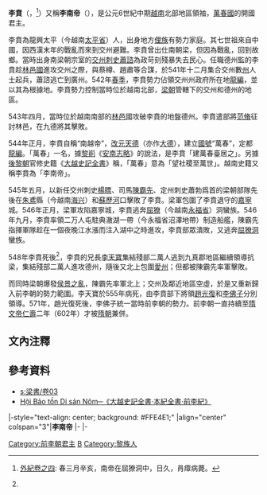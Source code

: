 {{越南君主
| 名稱=李南帝
| 圖像=[[File:Emperor_Ly_Nam_De.jpg|200px]]
| 說明=
| 國號=[[萬春國|萬春]]
| 朝代=[[前李朝|前李朝]]
| 時代=
| 在位=544年—548年
| 前任=
| 繼任=[[李天寶|李天寶]]、[[趙光復|趙光復]]
| 年號=[[天德_(李賁)|天德]]
| 姓名=李賁
| 字=
| 尊號=南越帝
| 其他稱銜=
| 別名=
| 出生=503年
| 出生地=
| 逝世={{death year and age|548|503}}
| 逝世地=
| 廟號=
| 諡號=
| 陵墓=
| 父=
| 母=
| 后=
|}}
'''李賁'''（{{vie|v='''Lý Bí'''{{noteTag|1=國語字又作'''{{lang|vi|Lý Bôn}}'''}}|hn=李賁}}，{{bd|503年|10月17日|548年|4月13日|catIdx=L李}}<ref name="LyBi shi">{{cite book | title=[[大越史記全書|大越史記全書]]}}[[:s:大越史記全書/外紀卷之四|外紀卷之四]]: 春三月辛亥，南帝在屈獠洞中，日久，肙瘴病薨。</ref>）又稱'''李南帝'''（{{vie|v='''Lý Nam Đế'''|hn=李南帝}}），是公元6世紀中期[[越南|越南]]北部地區領袖，[[前李朝|萬春國]]{{noteTag|1=由於後來11世紀初出現了[[李朝_(越南)|李朝]]，所以這個由李賁建立的國家又被稱爲[[前李朝|前李朝]]。}}的開國君主。

李賁為龍興太平（今越南[[太平省|太平省]]）人，出身地方[[俚族|俚族]]有勢力家庭。其七世祖來自中國，因西漢末年的戰亂而來到交州避難。李賁曾出仕南朝梁，但因為戰亂，回到故鄉。當時出身南梁朝宗室的[[交州|交州]][[刺史|刺史]][[蕭諮|蕭諮]]{{noteTag|1=武林侯蕭諮是[[南朝藩王列表#鄱陽國_3|鄱阳王]][[蕭恢|蕭恢]]之子。蕭恢是梁武帝萧衍之弟。}}為政苛刻殘暴失去民心。任職德州{{noteTag|name=jiaozhou|1=梁朝把交州分成幾個小州：交州（州治龍編；在[[河內|河內]]市東北）、在沿海一帶置黄州（在今越南[[廣寧省|廣寧省]]）、在前[[九真郡|九真郡]]（州治在今越南[[清化省|清化省]]）置愛州、在前[[九德郡|九德郡]]地區（州治在今越南[[乂安省|乂安省]]荣市）、前[[日南郡|日南郡]]地区（今越南[[承天顺化省|承天顺化省]]至[[广治省|广治省]]一带）置德州、明州。}}監{{noteTag|1=管理地區軍務的一個官職。}}的李賁趁[[林邑國|林邑國]]進攻交州之際，與蔡樽、趙肅等合謀，於541年十二月集合交州數[[州|州]]人士起兵，蕭諮逃亡到廣州。542年[[春季|春季]]，李賁勢力佔領交州州政府所在地[[龍編|龍編]]{{noteTag|name=jiaozhou}}，並以其為根據地。李賁勢力控制當時位於越南北部，[[梁_(南朝)|梁朝]]管轄下的交州和德州的地區。

543年四月，當時位於越南南部的[[林邑|林邑]]國攻破李賁的地盤德州。李賁遣部將[[范脩|范脩]]征討林邑，在九德將其擊敗。

544年正月，李賁自稱“南越帝”，[[改元|改元]][[天德_(李賁)|天德]]（亦作[[大德|大德]]），建立[[國號|國號]]“萬春”，定都[[龍編郡|龍編]]。「萬春」一名，據[[黎崱|黎崱]]《[[安南志略|安南志略]]》的說法，是李賁「建萬春臺居之」。另據[[後黎朝|後黎朝]]官修史籍《[[大越史記全書|大越史記全書]]》稱，「萬春」意為「望社稷至萬世」。越南史籍又稱李賁為「李南帝」。

545年五月，以新任交州刺史[[楊瞟|楊瞟]]、司馬[[陳霸先|陳霸先]]、定州{{noteTag|name=jiaozhou}}刺史蕭勃{{noteTag|1=蕭勃是吳平侯[[蕭昺|蕭昺]]之子。蕭昺是蕭衍從叔。}}爲首的梁朝部隊先後在[[朱鳶|朱鳶]]縣（今越南[[海兴省|海兴]]）和[[蘇歷河|蘇歷河]]口{{noteTag|1=當是河內旁邊的一段[[紅河|紅河]]。范修陣亡於此戰。}}擊敗了李賁。梁軍包圍了李賁退守的[[嘉寧|嘉寧]]城{{noteTag|1=位於[[元江_(红河)|元江]]和[[李仙江|李仙江]]會合處[[越池|越池]]。}}。546年正月，梁軍攻陷嘉寧城，李賁逃奔[[屈獠|屈獠]]（今越南[[永福省|永福省]]）洞蠻族。546年九月，李賁率領二万人屯駐典澈湖一帶（今永福省沼澤地帶）制造船艦，陳霸先指揮軍隊趁在一個夜晚江水漲而注入湖中之時進攻，李賁部眾潰敗，又逃奔[[屈獠洞|屈獠洞]]蠻族。

548年李賁死後<ref name="LyBi shi" />{{noteTag|1=《資治通鑒·第161卷·梁紀十七·[[太清_(萧衍)|太清]]二年》條謂屈獠洞蠻族[[斬首|斬殺]]李賁，人頭被送去梁朝[[首都|首都]][[南京|建康]]。另一説是李賁在藏隐的地方病死。}}，李賁的兄長[[李天寶|李天寶]]集結殘部二萬人逃到九真郡地區繼續領導抗梁，集結殘部二萬人進攻德州，隨後又北上包圍[[愛州|愛州]]{{noteTag|name=jiaozhou}}；但都被陳霸先{{noteTag|1=當時陳霸先的官職已因平定李賁有功而晉升交州軍政官（[[司马|司马]]）兼領[[武平|武平]]郡長（[[太守|太守]]）。平定李天寶後，陳霸先為西江督護、高要太守、[[都督|都督]]七郡軍事。}}率軍擊敗。

而同時梁朝爆發[[侯景之亂|侯景之亂]]，陳霸先率軍北上；交州及鄰近地區空虛，於是又重新歸入前李朝的勢力範圍。李天寶於555年病死，由李賁部下將領[[趙光復|趙光復]]和[[李佛子|李佛子]]{{noteTag|1=一說李天寶的族兄弟。}}分別領導。571年，趙光復死後，李佛子統一當時前李朝的勢力。前李朝一直持續至[[隋文帝|隋文帝]][[仁寿_(隋朝)|仁壽]]二年（602年）才被[[隋朝|隋朝]]兼併。

== 文內注釋 ==
{{reflist}}
{{ReflistH}}
{{NoteFoot}}
{{ReflistF}}

== 參考資料 ==
* [[s:梁書/卷03|s:梁書/卷03]]
* [http://www.nomna.org/DVSKTT/dvsktt.php?IDcat=10 Hội Bảo tồn Di sản Nôm─《大越史記全書‧本紀全書‧前李紀》] {{Wayback|url=http://www.nomna.org/DVSKTT/dvsktt.php?IDcat=10 |date=20160308034935 }}

{{s-start}}
|-style="text-align: center; background: #FFE4E1;"
|align="center" colspan="3"|'''李南帝'''
|-
{{s-none|rows=2|無|前李朝立國}}
{{s-title|rows=2|[[越南君主列表#前李朝|萬春國（野能國）君主]]|544年—548年}}
{{s-after|[[李天寶|李天寶]]}}
|-
{{s-after|[[趙光復|趙光復]]}}
{{end box}}

{{前李朝君主}}

[[Category:前李朝君主|Category:前李朝君主]]
[[Category:李姓|B]]
[[Category:黎族人|Category:黎族人]]